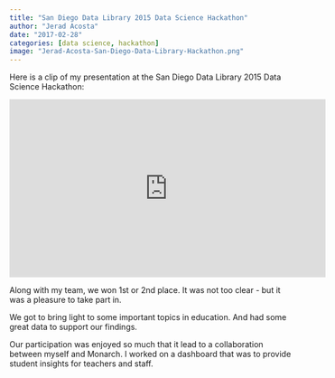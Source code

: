 ```yaml
---
title: "San Diego Data Library 2015 Data Science Hackathon"
author: "Jerad Acosta"
date: "2017-02-28"
categories: [data science, hackathon]
image: "Jerad-Acosta-San-Diego-Data-Library-Hackathon.png"
---
```


Here is a clip of my presentation at the San Diego Data Library 2015 Data Science Hackathon:

<iframe width="560" height="315" src="https://www.youtube.com/embed/PUq_ojFRw2A" title="YouTube video player" frameborder="0" allow="accelerometer; autoplay; clipboard-write; encrypted-media; gyroscope; picture-in-picture" allowfullscreen>

</iframe>

Along with my team, we won 1st or 2nd place. It was not too clear - but it was a pleasure to take part in.

We got to bring light to some important topics in education. And had some great data to support our findings.

Our participation was enjoyed so much that it lead to a collaboration between myself and Monarch. I worked on a dashboard that was to provide student insights for teachers and staff.
